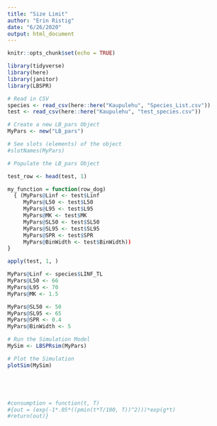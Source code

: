 ```yaml
---
title: "Size Limit"
author: "Erin Ristig"
date: "6/26/2020"
output: html_document
---
```


```r
knitr::opts_chunk$set(echo = TRUE)
```

```r
library(tidyverse)
library(here)
library(janitor)
library(LBSPR)

# Read in CSV
species <- read_csv(here::here("Kaupulehu", "Species_List.csv"))
test <- read_csv(here::here("Kaupulehu", "test_species.csv"))

```

```r
# Create a new LB_pars Object
MyPars <- new("LB_pars")

# See slots (elements) of the object
#slotNames(MyPars)

# Populate the LB_pars Object

test_row <- head(test, 1)

my_function = function(row_dog) 
  { (MyPars@Linf <- test$Linf
     MyPars@L50 <- test$L50
     MyPars@L95 <- test$L95
     MyPars@MK <- test$MK
     MyPars@SL50 <- test$SL50
     MyPars@SL95 <- test$SL95
     MyPars@SPR <- test$SPR
     MyPars@BinWidth <- test$BinWidth))
}

apply(test, 1, )

MyPars@Linf <- species$LINF_TL 
MyPars@L50 <- 66 
MyPars@L95 <- 70
MyPars@MK <- 1.5 

MyPars@SL50 <- 50 
MyPars@SL95 <- 65
MyPars@SPR <- 0.4
MyPars@BinWidth <- 5

# Run the Simulation Model
MySim <- LBSPRsim(MyPars)

# Plot the Simulation
plotSim(MySim) 





#consumption = function(t, T)
#{out = (exp(-1*.05*((pmin(t*T/100, T))^2)))*exp(g*t)
#return(out)}


```



